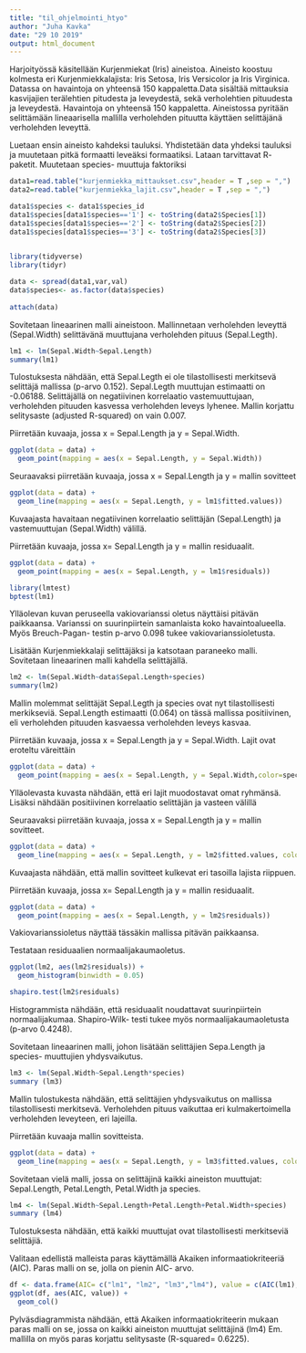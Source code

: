 ---
title: "til_ohjelmointi_htyo"
author: "Juha Kavka"
date: "29 10 2019"
output: html_document
---
Harjoityössä käsitellään Kurjenmiekat (Iris) aineistoa. Aineisto koostuu kolmesta eri Kurjenmiekkalajista: Iris Setosa, Iris Versicolor ja Iris Virginica.
Datassa on havaintoja on yhteensä 150 kappaletta.Data sisältää mittauksia kasvijajien terälehtien pitudesta ja leveydestä, sekä verholehtien pituudesta ja leveydestä. Havaintoja on yhteensä 150 kappaletta. Aineistossa pyritään selittämään lineaarisella mallilla verholehden pituutta käyttäen selittäjänä verholehden leveyttä.

Luetaan ensin aineisto kahdeksi tauluksi. Yhdistetään data yhdeksi tauluksi ja muutetaan pitkä formaatti leveäksi formaatiksi. Lataan tarvittavat R- paketit. Muutetaan species- muuttuja faktoriksi

```{r}
data1=read.table("kurjenmiekka_mittaukset.csv",header = T ,sep = ",")
data2=read.table("kurjenmiekka_lajit.csv",header = T ,sep = ",")

data1$species <- data1$species_id
data1$species[data1$species=='1'] <- toString(data2$Species[1])
data1$species[data1$species=='2'] <- toString(data2$Species[2])
data1$species[data1$species=='3'] <- toString(data2$Species[3])
  

library(tidyverse)
library(tidyr)

data <- spread(data1,var,val)
data$species<- as.factor(data$species)
 
attach(data)

```

Sovitetaan lineaarinen malli aineistoon. Mallinnetaan verholehden leveyttä (Sepal.Width) selittävänä muuttujana verholehden pituus (Sepal.Legth).

```{r}

lm1 <- lm(Sepal.Width~Sepal.Length)
summary(lm1)

```

Tulostuksesta nähdään, että Sepal.Legth ei ole tilastollisesti merkitsevä selittäjä mallissa (p-arvo 0.152). Sepal.Legth muuttujan estimaatti on -0.06188. Selittäjällä on negatiivinen korrelaatio vastemuuttujaan, verholehden pituuden kasvessa verholehden leveys lyhenee. Mallin korjattu selitysaste (adjusted R-squared) on vain 0.007.

Piirretään kuvaaja, jossa x = Sepal.Length ja y = Sepal.Width.

```{r}
ggplot(data = data) + 
  geom_point(mapping = aes(x = Sepal.Length, y = Sepal.Width))

```

Seuraavaksi piirretään kuvaaja, jossa x = Sepal.Length ja y = mallin sovitteet

```{r}

ggplot(data = data) + 
  geom_line(mapping = aes(x = Sepal.Length, y = lm1$fitted.values))

```

Kuvaajasta havaitaan negatiivinen korrelaatio selittäjän (Sepal.Length) ja vastemuuttujan (Sepal.Width) välillä.

Piirretään kuvaaja, jossa x= Sepal.Length ja y = mallin residuaalit.

```{r}
ggplot(data = data) + 
  geom_point(mapping = aes(x = Sepal.Length, y = lm1$residuals))

library(lmtest)
bptest(lm1)

```

Ylläolevan kuvan peruseella vakiovarianssi oletus näyttäisi pitävän paikkaansa. Varianssi on suurinpiirtein samanlaista koko havaintoalueella.
Myös Breuch-Pagan- testin p-arvo 0.098 tukee vakiovarianssioletusta.

Lisätään Kurjenmiekkalaji selittäjäksi ja katsotaan paraneeko malli. Sovitetaan lineaarinen malli kahdella selittäjällä.

```{r}

lm2 <- lm(Sepal.Width~data$Sepal.Length+species)
summary(lm2)

```

Mallin molemmat selittäjät Sepal.Legth ja species ovat nyt tilastollisesti merkikseviä. Sepal.Length estimaatti (0.064) on tässä mallissa  positiivinen, eli verholehden pituuden kasvaessa verholehden leveys kasvaa.

Piirretään kuvaaja, jossa x = Sepal.Length ja y = Sepal.Width. Lajit ovat eroteltu väreittäin

```{r}

ggplot(data = data) + 
  geom_point(mapping = aes(x = Sepal.Length, y = Sepal.Width,color=species))

```

Ylläolevasta kuvasta nähdään, että eri lajit muodostavat omat ryhmänsä. Lisäksi nähdään positiivinen korrelaatio selittäjän ja vasteen välillä

Seuraavaksi piirretään kuvaaja, jossa x = Sepal.Length ja y = mallin sovitteet.

```{r}

ggplot(data = data) + 
  geom_line(mapping = aes(x = Sepal.Length, y = lm2$fitted.values, color=species))

```

Kuvaajasta nähdään, että mallin sovitteet kulkevat eri tasoilla lajista riippuen. 

Piirretään kuvaaja, jossa x= Sepal.Length ja y = mallin residuaalit.

```{r}

ggplot(data = data) + 
  geom_point(mapping = aes(x = Sepal.Length, y = lm2$residuals))


```

Vakiovarianssioletus näyttää tässäkin mallissa pitävän paikkaansa.

Testataan residuaalien normaalijakaumaoletus.

```{r}

ggplot(lm2, aes(lm2$residuals)) +
  geom_histogram(binwidth = 0.05)

shapiro.test(lm2$residuals)

```
Histogrammista nähdään, että residuaalit noudattavat suurinpiirtein normaalijakumaa. Shapiro-Wilk- testi tukee myös normaalijakaumaoletusta (p-arvo 0.4248).


Sovitetaan lineaarinen malli, johon lisätään selittäjien Sepa.Length ja species- muuttujien yhdysvaikutus.

```{r}

lm3 <- lm(Sepal.Width~Sepal.Length*species)
summary (lm3)

```

Mallin tulostukesta nähdään, että selittäjien yhdysvaikutus on mallissa tilastollisesti merkitsevä. Verholehden pituus vaikuttaa eri kulmakertoimella verholehden leveyteen, eri lajeilla. 

Piirretään kuvaaja mallin sovitteista.

```{r}

ggplot(data = data) + 
  geom_line(mapping = aes(x = Sepal.Length, y = lm3$fitted.values, color=species))

```

Sovitetaan vielä malli, jossa on selittäjinä kaikki aineiston muuttujat: Sepal.Length, Petal.Length, Petal.Width ja species.

```{r}

lm4 <- lm(Sepal.Width~Sepal.Length+Petal.Length+Petal.Width+species)
summary (lm4)

```

Tulostuksesta nähdään, että kaikki muuttujat ovat tilastollisesti merkitseviä selittäjiä.

Valitaan edellistä malleista paras käyttämällä Akaiken informaatiokriteeriä (AIC). Paras malli on se, jolla on pienin AIC- arvo.

```{r}

df <- data.frame(AIC= c("lm1", "lm2", "lm3","lm4"), value = c(AIC(lm1),AIC(lm2), AIC(lm3),AIC(lm4)))
ggplot(df, aes(AIC, value)) +
  geom_col()

```

Pylväsdiagrammista nähdään, että Akaiken informaatiokriteerin mukaan paras malli on se, jossa on kaikki aineiston muuttujat selittäjinä (lm4)
Em. mallilla on myös paras korjattu selitysaste (R-squared= 0.6225).




